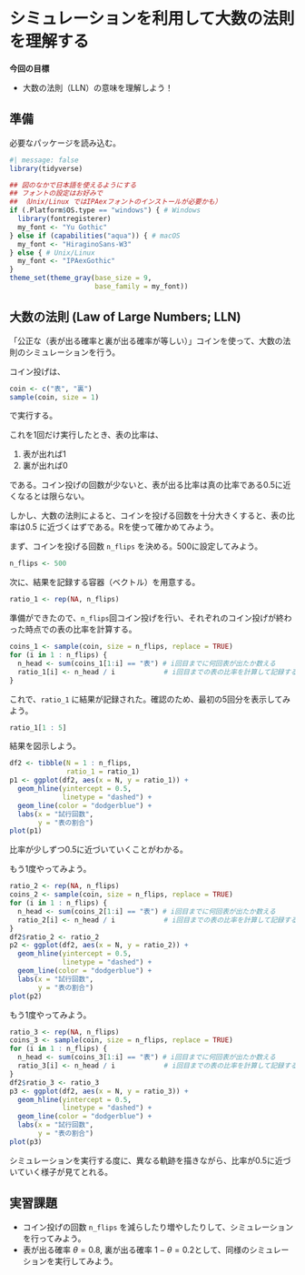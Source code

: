 # シミュレーションを利用して大数の法則を理解する

**今回の目標**

-   大数の法則（LLN）の意味を理解しよう！

## 準備 {#sec-prep11}

必要なパッケージを読み込む。

```r
#| message: false
library(tidyverse)

## 図のなかで日本語を使えるようにする
## フォントの設定はお好みで
## （Unix/Linux ではIPAexフォントのインストールが必要かも）
if (.Platform$OS.type == "windows") { # Windows
  library(fontregisterer)
  my_font <- "Yu Gothic"
} else if (capabilities("aqua")) { # macOS
  my_font <- "HiraginoSans-W3"
} else { # Unix/Linux
  my_font <- "IPAexGothic"
}
theme_set(theme_gray(base_size = 9,
                     base_family = my_font))
```

## 大数の法則 (Law of Large Numbers; LLN) {#sec-lln}

「公正な（表が出る確率と裏が出る確率が等しい）」コインを使って、大数の法則のシミュレーションを行う。

コイン投げは、

```r
coin <- c("表", "裏")
sample(coin, size = 1)
```

で実行する。

これを1回だけ実行したとき、表の比率は、

1.  表が出れば1
2.  裏が出れば0

である。コイン投げの回数が少ないと、表が出る比率は真の比率である0.5に近くなるとは限らない。

しかし、大数の法則によると、コインを投げる回数を十分大きくすると、表の比率は0.5 に近づくはずである。Rを使って確かめてみよう。

まず、コインを投げる回数 `n_flips` を決める。500に設定してみよう。

```r
n_flips <- 500
```

次に、結果を記録する容器（ベクトル）を用意する。

```r
ratio_1 <- rep(NA, n_flips)
```

準備ができたので、`n_flips`回コイン投げを行い、それぞれのコイン投げが終わった時点での表の比率を計算する。

```r
coins_1 <- sample(coin, size = n_flips, replace = TRUE)
for (i in 1 : n_flips) {
  n_head <- sum(coins_1[1:i] == "表") # i回目までに何回表が出たか数える
  ratio_1[i] <- n_head / i            # i回目までの表の比率を計算して記録する
}
```

これで、`ratio_1` に結果が記録された。確認のため、最初の5回分を表示してみよう。

```r
ratio_1[1 : 5]
```

結果を図示しよう。

```r
df2 <- tibble(N = 1 : n_flips,
              ratio_1 = ratio_1)
p1 <- ggplot(df2, aes(x = N, y = ratio_1)) +
  geom_hline(yintercept = 0.5, 
             linetype = "dashed") +
  geom_line(color = "dodgerblue") +
  labs(x = "試行回数", 
       y = "表の割合")  
plot(p1)
```

比率が少しずつ0.5に近づいていくことがわかる。

もう1度やってみよう。

```r
ratio_2 <- rep(NA, n_flips)
coins_2 <- sample(coin, size = n_flips, replace = TRUE)
for (i in 1 : n_flips) {
  n_head <- sum(coins_2[1:i] == "表") # i回目までに何回表が出たか数える
  ratio_2[i] <- n_head / i            # i回目までの表の比率を計算して記録する
}
df2$ratio_2 <- ratio_2
p2 <- ggplot(df2, aes(x = N, y = ratio_2)) +
  geom_hline(yintercept = 0.5,
             linetype = "dashed") +
  geom_line(color = "dodgerblue") +
  labs(x = "試行回数", 
       y = "表の割合")  
plot(p2)
```

もう1度やってみよう。

```r
ratio_3 <- rep(NA, n_flips)
coins_3 <- sample(coin, size = n_flips, replace = TRUE)
for (i in 1 : n_flips) {
  n_head <- sum(coins_3[1:i] == "表") # i回目までに何回表が出たか数える
  ratio_3[i] <- n_head / i            # i回目までの表の比率を計算して記録する
}
df2$ratio_3 <- ratio_3
p3 <- ggplot(df2, aes(x = N, y = ratio_3)) +
  geom_hline(yintercept = 0.5, 
             linetype = "dashed") +
  geom_line(color = "dodgerblue") +
  labs(x = "試行回数", 
       y = "表の割合")  
plot(p3)
```

シミュレーションを実行する度に、異なる軌跡を描きながら、比率が0.5に近づいていく様子が見てとれる。

## 実習課題 {#sec-ex11}

-   コイン投げの回数 `n_flips` を減らしたり増やしたりして、シミュレーションを行ってみよう。
-   表が出る確率 $\theta = 0.8$, 裏が出る確率 $1-\theta = 0.2$として、同様のシミュレーションを実行してみよう。
